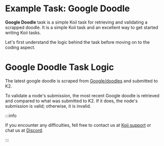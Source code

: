 # Example Task: Google Doodle

**Google Doodle** task is a simple Koii task for retrieving and validating a scrapped doodle. It is a simple Koii task and an excellent way to get started writing Koii tasks.

Let's first understand the logic behind the task before moving on to the coding aspect.

# Google Doodle Task Logic

The latest google doodle is scraped from [Google/doodles](https://www.google.com/doodles) and submitted to K2.

To validate a node's submission, the most recent Google doodle is retrieved and compared to what was submitted to K2. If it does, the node's submission is valid; otherwise, it is invalid.

:::info

If you encounter any difficulties, fell free to contact us at [Koii support](https://share.hsforms.com/1Nmy8p6zWSN2J2skJn5EcOQc20dg) or chat us at [Discord](https://discord.com/invite/koii).

:::
